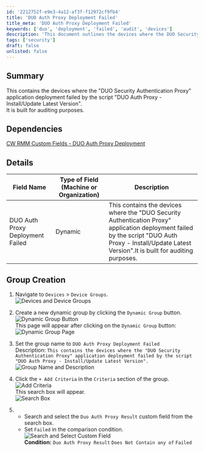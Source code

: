 ```yaml
---
id: '2212752f-e9e3-4a12-af3f-f12972cf9fb4'
title: 'DUO Auth Proxy Deployment Failed'
title_meta: 'DUO Auth Proxy Deployment Failed'
keywords: ['duo', 'deployment', 'failed', 'audit', 'devices']
description: 'This document outlines the devices where the DUO Security Authentication Proxy application deployment failed, providing details for auditing purposes and instructions for creating a dynamic group in ConnectWise RMM to track these failures.'
tags: ['security']
draft: false
unlisted: false
---
```

## Summary

This contains the devices where the "DUO Security Authentication Proxy" application deployment failed by the script "DUO Auth Proxy - Install/Update Latest Version".  
It is built for auditing purposes.

## Dependencies

[CW RMM Custom Fields - DUO Auth Proxy Deployment](https://proval.itglue.com/DOC-5078775-17914128)

## Details

| Field Name                          | Type of Field (Machine or Organization) | Description                                                                                                                                             |
|-------------------------------------|-----------------------------------------|---------------------------------------------------------------------------------------------------------------------------------------------------------|
| DUO Auth Proxy Deployment Failed     | Dynamic                                 | This contains the devices where the "DUO Security Authentication Proxy" application deployment failed by the script "DUO Auth Proxy - Install/Update Latest Version".It is built for auditing purposes. |



## Group Creation

1. Navigate to `Devices` > `Device Groups`.  
   ![Devices and Device Groups](../../../static/img/DUO-Auth-Proxy-Deployment-Failed/image_1.png)

2. Create a new dynamic group by clicking the `Dynamic Group` button.  
   ![Dynamic Group Button](../../../static/img/DUO-Auth-Proxy-Deployment-Failed/image_2.png)  
   This page will appear after clicking on the `Dynamic Group` button:  
   ![Dynamic Group Page](../../../static/img/DUO-Auth-Proxy-Deployment-Failed/image_3.png)

3. Set the group name to `DUO Auth Proxy Deployment Failed`  
   Description: `This contains the devices where the "DUO Security Authentication Proxy" application deployment failed by the script "DUO Auth Proxy - Install/Update Latest Version".`  
   ![Group Name and Description](../../../static/img/DUO-Auth-Proxy-Deployment-Failed/image_4.png)

4. Click the `+ Add Criteria` in the `Criteria` section of the group.  
   ![Add Criteria](../../../static/img/DUO-Auth-Proxy-Deployment-Failed/image_5.png)  
   This search box will appear.  
   ![Search Box](../../../static/img/DUO-Auth-Proxy-Deployment-Failed/image_6.png)

5. - Search and select the `Duo Auth Proxy Result` custom field from the search box.
   - Set `Failed` in the comparison condition.  
   ![Search and Select Custom Field](../../../static/img/DUO-Auth-Proxy-Deployment-Failed/image_7.png)  
   **Condition:** `Duo Auth Proxy Result` `Does Not Contain any of` `Failed`












